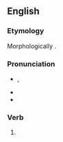 {{also|forȝiven}}
==English==

===Etymology===
Morphologically {{suffix|en|forgive|en}}.

===Pronunciation===
* {{enPR|fə(r)-gĭv'ən, fôr-gĭv'ən}}, {{IPA|en|/fə(ɹ)ˈɡɪv.ən/|/fɔː(ɹ)ˈɡɪv.ən/}}
* {{audio|en|en-us-forgiven.ogg|Audio (US)}}
* {{rhymes|en|ɪvən}}

===Verb===
{{head|en|verb form|cat2=irregular past participles}}

# {{inflection of|en|forgive||past|part}}